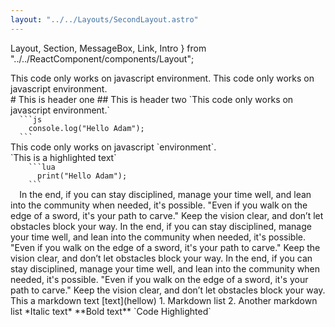 ```yaml
---
layout: "../../Layouts/SecondLayout.astro"
---
```

  Layout,
  Section,
  MessageBox,
  Link,
  Intro
} from "../../ReactComponent/components/Layout";

<Intro title="Javascript">
This code only works on javascript environment. This code only works on javascript environment.
</Intro>

<Layout>
<Section>
# This is header one
## This is header two
  `This code only works on javascript environment.`
<Code>
  ```js
    console.log("Hello Adam");
  ```
</Code>
<MessageBox type="warning">
  This code only works on javascript `environment`.
</MessageBox>
<Link 
  title="React Documentation"
  url="https://react.dev/"
  description="Official documentation for React.js."
/>
</Section>
  <Section>
  `This is a highlighted text`
  <Code>
    ```lua
      print("Hello Adam");
    ```
  </Code>
  <MessageBox type="alert">
    In the end, if you can stay disciplined, manage your time well, and lean into the community when needed, it's possible. "Even if you walk on the edge of a sword, it's your path to carve." Keep the vision clear, and don’t let obstacles block your way.
  </MessageBox>
  <MessageBox type="error">
   In the end, if you can stay disciplined, manage your time well, and lean into the community when needed, it's possible. "Even if you walk on the edge of a sword, it's your path to carve." Keep the vision clear, and don’t let obstacles block your way.
  </MessageBox>
  <MessageBox type="warning">
    In the end, if you can stay disciplined, manage your time well, and lean into the community when needed, it's possible. "Even if you walk on the edge of a sword, it's your path to carve." Keep the vision clear, and don’t let obstacles block your way.
  </MessageBox>
    This a markdown text
    [text](hellow)
    1. Markdown list
    2. Another markdown list
    *Italic text*
    **Bold text**
    `Code Highlighted`
</Section>
</Layout>
